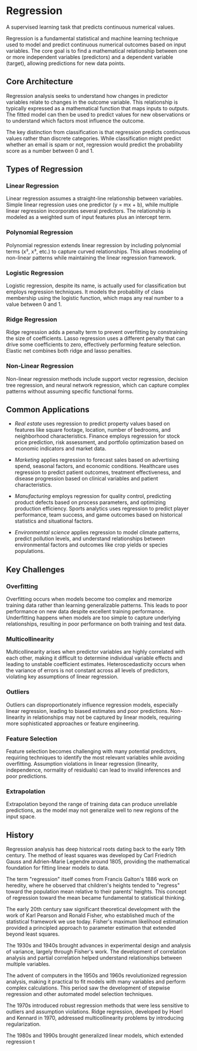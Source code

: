 
<StructuredData 
  title="Regression" 
  description="A supervised learning task that predicts continuous numerical values. Regression is a fundamental statistical and machine learning technique used to model and predict continuous numerical outcomes based on input variables." 
  url="https://ai-glossary.com/R/regression" 
/>

# Regression

A supervised learning task that predicts continuous numerical values.

Regression is a fundamental statistical and machine learning technique used to model and predict continuous numerical outcomes based on input variables. The core goal is to find a mathematical relationship between one or more independent variables (predictors) and a dependent variable (target), allowing predictions for new data points.

## Core Architecture
Regression analysis seeks to understand how changes in predictor variables relate to changes in the outcome variable. This relationship is typically expressed as a mathematical function that maps inputs to outputs. The fitted model can then be used to predict values for new observations or to understand which factors most influence the outcome.

The key distinction from classification is that regression predicts continuous values rather than discrete categories. While classification might predict whether an email is spam or not, regression would predict the probability score as a number between 0 and 1.

## Types of Regression
### Linear Regression

Linear regression assumes a straight-line relationship between variables. Simple linear regression uses one predictor (y = mx + b), while multiple linear regression incorporates several predictors. The relationship is modeled as a weighted sum of input features plus an intercept term.

### Polynomial Regression

Polynomial regression extends linear regression by including polynomial terms (x², x³, etc.) to capture curved relationships. This allows modeling of non-linear patterns while maintaining the linear regression framework.

### Logistic Regression

Logistic regression, despite its name, is actually used for classification but employs regression techniques. It models the probability of class membership using the logistic function, which maps any real number to a value between 0 and 1.

### Ridge Regression
Ridge regression adds a penalty term to prevent overfitting by constraining the size of coefficients. Lasso regression uses a different penalty that can drive some coefficients to zero, effectively performing feature selection. Elastic net combines both ridge and lasso penalties.

### Non-Linear Regression

Non-linear regression methods include support vector regression, decision tree regression, and neural network regression, which can capture complex patterns without assuming specific functional forms.

## Common Applications
- *Real estate* uses regression to predict property values based on features like square footage, location, number of bedrooms, and neighborhood characteristics. Finance employs regression for stock price prediction, risk assessment, and portfolio optimization based on economic indicators and market data.

- *Marketing* applies regression to forecast sales based on advertising spend, seasonal factors, and economic conditions. Healthcare uses regression to predict patient outcomes, treatment effectiveness, and disease progression based on clinical variables and patient characteristics.

- *Manufacturing* employs regression for quality control, predicting product defects based on process parameters, and optimizing production efficiency. Sports analytics uses regression to predict player performance, team success, and game outcomes based on historical statistics and situational factors.

- *Environmental science* applies regression to model climate patterns, predict pollution levels, and understand relationships between environmental factors and outcomes like crop yields or species populations.

## Key Challenges

### Overfitting
Overfitting occurs when models become too complex and memorize training data rather than learning generalizable patterns. This leads to poor performance on new data despite excellent training performance. Underfitting happens when models are too simple to capture underlying relationships, resulting in poor performance on both training and test data.

### Multicollinearity
Multicollinearity arises when predictor variables are highly correlated with each other, making it difficult to determine individual variable effects and leading to unstable coefficient estimates. Heteroscedasticity occurs when the variance of errors is not constant across all levels of predictors, violating key assumptions of linear regression.

### Outliers
Outliers can disproportionately influence regression models, especially linear regression, leading to biased estimates and poor predictions. Non-linearity in relationships may not be captured by linear models, requiring more sophisticated approaches or feature engineering.

### Feature Selection
Feature selection becomes challenging with many potential predictors, requiring techniques to identify the most relevant variables while avoiding overfitting. Assumption violations in linear regression (linearity, independence, normality of residuals) can lead to invalid inferences and poor predictions.

### Extrapolation
Extrapolation beyond the range of training data can produce unreliable predictions, as the model may not generalize well to new regions of the input space.

## History
Regression analysis has deep historical roots dating back to the early 19th century. The method of least squares was developed by Carl Friedrich Gauss and Adrien-Marie Legendre around 1805, providing the mathematical foundation for fitting linear models to data.

The term "regression" itself comes from Francis Galton's 1886 work on heredity, where he observed that children's heights tended to "regress" toward the population mean relative to their parents' heights. This concept of regression toward the mean became fundamental to statistical thinking.

The early 20th century saw significant theoretical development with the work of Karl Pearson and Ronald Fisher, who established much of the statistical framework we use today. Fisher's maximum likelihood estimation provided a principled approach to parameter estimation that extended beyond least squares.

The 1930s and 1940s brought advances in experimental design and analysis of variance, largely through Fisher's work. The development of correlation analysis and partial correlation helped understand relationships between multiple variables.

The advent of computers in the 1950s and 1960s revolutionized regression analysis, making it practical to fit models with many variables and perform complex calculations. This period saw the development of stepwise regression and other automated model selection techniques.

The 1970s introduced robust regression methods that were less sensitive to outliers and assumption violations. Ridge regression, developed by Hoerl and Kennard in 1970, addressed multicollinearity problems by introducing regularization.

The 1980s and 1990s brought generalized linear models, which extended regression t





